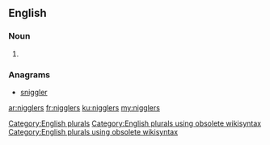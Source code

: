 ==English==

===Noun===
{{head|en}}

# {{plural of|niggler}}

===Anagrams===
* [[sniggler#English|sniggler]]

[[Category:English plurals]][[Category:English plurals using obsolete wikisyntax]][[Category:English plurals using obsolete wikisyntax]]

[[ar:nigglers]]
[[fr:nigglers]]
[[ku:nigglers]]
[[my:nigglers]]